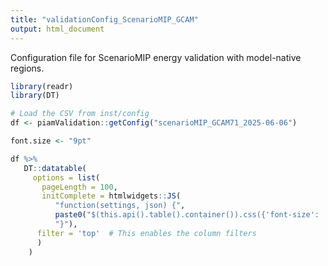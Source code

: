 ```yaml
---
title: "validationConfig_ScenarioMIP_GCAM"
output: html_document
---
```


Configuration file for ScenarioMIP energy validation with model-native regions.

```r
library(readr)
library(DT)

# Load the CSV from inst/config
df <- piamValidation::getConfig("scenarioMIP_GCAM71_2025-06-06")

font.size <- "9pt"

df %>%
   DT::datatable(
     options = list(
       pageLength = 100,
       initComplete = htmlwidgets::JS(
          "function(settings, json) {",
          paste0("$(this.api().table().container()).css({'font-size': '", font.size, "'});"),
          "}"),
      filter = 'top'  # This enables the column filters
      )
    )

```
